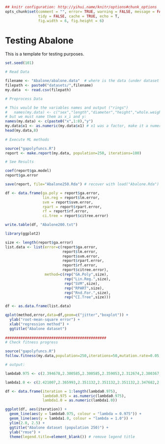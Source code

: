 ```r
## knitr configuration: http://yihui.name/knitr/options#chunk_options
opts_chunk$set(comment = "", error= TRUE, warning = FALSE, message = FALSE,
               tidy = FALSE, cache = TRUE, echo = T,
               fig.width = 6, fig.height = 6)
```
Testing Abalone
========================================================

This is a template for testing purposes.

```r
set.seed(101)

# Read Data

filename <- "Abalone/abalone.data"  # where is the data (under dataset folder)
filepath <- paste0("datasets/",filename)
my.data  <- read.csv(filepath)

# Preprocess Data

# This would be the variables names and output ("rings") 
#   names(my.data) <- c("sex","length","diameter","height","whole.weight","shucked.weight","viscera.weight","shell.weight","rings")
# but we must name them as x_i and y:
names(my.data) <- c(paste0("x",1:8),"y")
my.data$x1 <- as.numeric(my.data$x1) # x1 was a factor, make it a numeric value
head(my.data,8)
 
# Execute ML methods

source("gapolyfuncs.R")
report <- make.report(my.data, population=250, iterations=100)

# See Results

coef(report$ga.model)
report$ga.error

save(report, file="Abalone250.Rda") # recover with load("Abalone.Rda") 

df <- data.frame(ga.poly = report$ga.error, 
                 lin.reg = report$lm.error,
                 svm = report$svm.error,
                 rpart = report$rpart.error,
                 rf = report$rf.error,
                 ci.tree = report$citree.error)

write.table(df, "Abalone200.txt")

library(ggplot2)

size <- length(report$ga.error)
list.data <- list(error=c(report$ga.error, 
                          report$lm.error,
                          report$svm.error,
                          report$rpart.error,
                          report$rf.error,
                          report$citree.error), 
                  method=c(rep("GA.Poly",size),
                           rep("Lin.Reg.",size),
                           rep("SVM",size), 
                           rep("RPART",size),
                           rep("Rnd.For.",size),
                           rep("CI.Tree",size)))

df <- as.data.frame(list.data)

qplot(method,error,data=df,geom=c("jitter","boxplot")) + 
  ylab("root-mean-square error") + 
  xlab("regression method") +
  ggtitle("Abalone dataset")
  
##############################################
# Check fitness progress

source("gapolyfuncs.R")
follow.fitness(my.data,population=250,iterations=50,mutation.rate=0.05,lambda=1.0)

# output:

lambda0.975 <- c(2.394678,2.300585,2.300585,2.359053,2.312674,2.300367,2.300045,2.247558,2.247558,2.247558,2.245439,2.236089,2.236089,2.200752,2.200752,2.200752,2.200752,2.200752,2.200752,2.199465,2.199465,2.199465,2.199465,2.182571,2.182571,2.182571,2.182571,2.182571,2.180992,2.180992,2.177054,2.177054,2.177054,2.177054,2.177054,2.177054,2.177054,2.177054,2.177054,2.177054,2.177054,2.176233,2.176233,2.176233,2.176233,2.176233,2.176233,2.176233,2.176233,2.176233)

lambda1.0 <- c(2.421007,2.365993,2.351132,2.351132,2.351132,2.347682,2.273115,2.273115,2.273115,2.273115,2.273115,2.273115,2.232727,2.232727,2.232727,2.232727,2.232727,2.231771,2.231771,2.231771,2.229459,2.229459,2.214772,2.214772,2.214772,2.214772,2.196018,2.196018,2.196018,2.196018,2.196018,2.196018,2.196018,2.180123,2.180123,2.180123,2.180123,2.180123,2.180123,2.180123,2.180123,2.180123,2.180123,2.180123,2.180123,2.180123,2.171167,2.171167,2.171167,2.171167)

df <- data.frame(iteration = 1:length(lambda0.975),
                 lambda0.975 = as.numeric(lambda0.975),
                 lambda1.0 = as.numeric(lambda1.0))

ggplot(df, aes(iteration)) + 
  geom_line(aes(y = lambda0.975, colour = "lambda = 0.975")) + 
  geom_line(aes(y = lambda1.0, colour = "lambda = 1.0")) +
  ylim(2.0, 2.5) +
  ggtitle("Abalone dataset (population 250)") +
  ylab("rmse") + 
  theme(legend.title=element_blank()) # remove legend title
```

